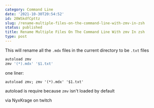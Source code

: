 ```yaml
---
category: Command Line
date: '2021-10-30T20:54:52'
id: 20WSkdfCpttz
slug: /rename-multiple-files-on-the-command-line-with-zmv-in-zsh
status: published
title: Rename Multiple Files On The Command Line With zmv In zsh
type: post
---
```


This will rename all the `.mdx` files in the current directory to be `.txt` files

```bash
autoload zmv
zmv '(*).mdx' '$1.txt'
```

one liner:

```
autoload zmv; zmv '(*).mdx' '$1.txt'
```

autoload is require because `zmv` isn't loaded by default



via NyxKrage on twitch